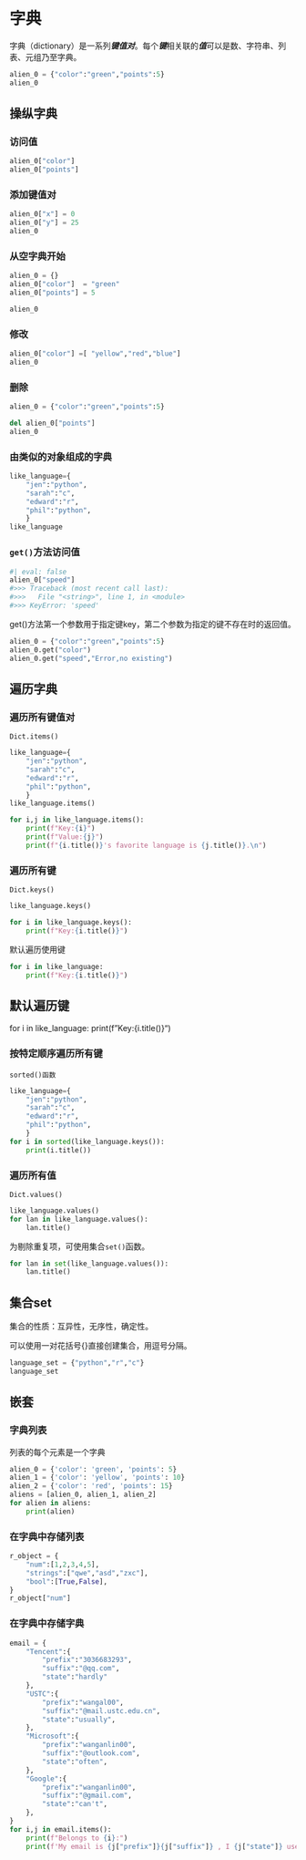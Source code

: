 # 字典

字典（dictionary）是一系列***键值对***。每个***键***相关联的***值***可以是数、字符串、列表、元组乃至字典。

```python
alien_0 = {"color":"green","points":5}
alien_0
```

## 操纵字典

### 访问值

```python
alien_0["color"]
alien_0["points"]
```

### 添加键值对

```python
alien_0["x"] = 0
alien_0["y"] = 25
alien_0
```

### 从空字典开始

```python
alien_0 = {}
alien_0["color"]  = "green"
alien_0["points"] = 5

alien_0
```

### 修改

```python
alien_0["color"] =[ "yellow","red","blue"]
alien_0
```

### 删除

```python
alien_0 = {"color":"green","points":5}

del alien_0["points"]
alien_0
```

### 由类似的对象组成的字典

```python
like_language={
    "jen":"python",
    "sarah":"c",
    "edward":"r",
    "phil":"python",
    }
like_language
```

### `get()`方法访问值

```python
#| eval: false
alien_0["speed"]
#>>> Traceback (most recent call last):
#>>>   File "<string>", line 1, in <module>
#>>> KeyError: 'speed'
```

get()方法第一个参数用于指定键key，第二个参数为指定的键不存在时的返回值。

```python
alien_0 = {"color":"green","points":5}
alien_0.get("color")
alien_0.get("speed","Error,no existing")
```

## 遍历字典

### 遍历所有键值对

`Dict.items()`

```python
like_language={
    "jen":"python",
    "sarah":"c",
    "edward":"r",
    "phil":"python",
    }
like_language.items()

for i,j in like_language.items():
    print(f"Key:{i}")
    print(f"Value:{j}")
    print(f"{i.title()}'s favorite language is {j.title()}.\n")
```

### 遍历所有键

`Dict.keys()`

```python
like_language.keys()

for i in like_language.keys():
    print(f"Key:{i.title()}")
```

::: callout-note
默认遍历使用键

```python
for i in like_language: 
    print(f"Key:{i.title()}")
```
:::

### 

## 默认遍历键

for i in like_language: print(f"Key:{i.title()}")

### 按特定顺序遍历所有键

`sorted()函数`

```python
like_language={
    "jen":"python",
    "sarah":"c",
    "edward":"r",
    "phil":"python",
    }
for i in sorted(like_language.keys()):
    print(i.title())
```

### 遍历所有值

`Dict.values()`

```python
like_language.values()
for lan in like_language.values():
    lan.title()
```

为剔除重复项，可使用集合`set()`函数。

```python
for lan in set(like_language.values()):
    lan.title()
```

## 集合set

::: callout-note
集合的性质：互异性，无序性，确定性。

可以使用一对花括号{}直接创建集合，用逗号分隔。

```python
language_set = {"python","r","c"}
language_set
```
:::

## 嵌套

### 字典列表

列表的每个元素是一个字典

```python
alien_0 = {'color': 'green', 'points': 5}
alien_1 = {'color': 'yellow', 'points': 10} 
alien_2 = {'color': 'red', 'points': 15}
aliens = [alien_0, alien_1, alien_2] 
for alien in aliens: 
    print(alien)
```

### 在字典中存储列表

```python
r_object = {
    "num":[1,2,3,4,5],
    "strings":["qwe","asd","zxc"],
    "bool":[True,False],
}
r_object["num"]
```

### 在字典中存储字典

```python
email = {
    "Tencent":{
        "prefix":"3036683293",
        "suffix":"@qq.com",
        "state":"hardly"
    },
    "USTC":{
        "prefix":"wangal00",
        "suffix":"@mail.ustc.edu.cn",
        "state":"usually",
    },
    "Microsoft":{
        "prefix":"wanganlin00",
        "suffix":"@outlook.com",
        "state":"often",
    },
    "Google":{
        "prefix":"wanganlin00",
        "suffix":"@gmail.com",
        "state":"can't",
    },
}
for i,j in email.items():
    print(f"Belongs to {i}:")
    print(f'My email is {j["prefix"]}{j["suffix"]} , I {j["state"]} use it.\n')
        
```
